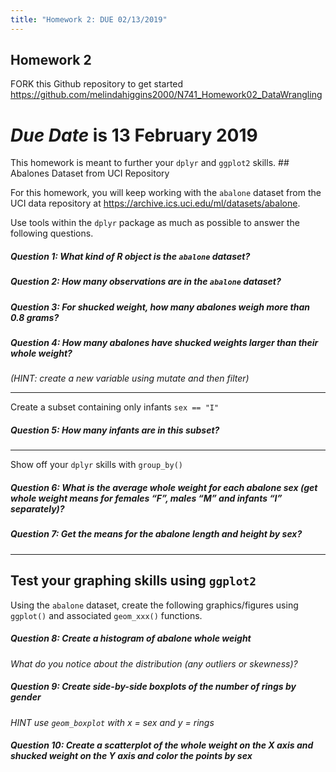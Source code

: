 ```yaml
---
title: "Homework 2: DUE 02/13/2019"
---
```


## Homework 2

FORK this Github repository to get started [https://github.com/melindahiggins2000/N741_Homework02_DataWrangling](https://github.com/melindahiggins2000/N741_Homework02_DataWrangling)

# *Due Date* is 13 February 2019

This homework is meant to further your `dplyr` and `ggplot2` skills. 
## Abalones Dataset from UCI Repository

For this homework, you will keep working with the `abalone` dataset from the UCI data repository at [https://archive.ics.uci.edu/ml/datasets/abalone](https://archive.ics.uci.edu/ml/datasets/abalone).

Use tools within the `dplyr` package as much as possible to answer the following questions.

##### **Question 1:** What kind of R object is the `abalone` dataset?

##### **Question 2:** How many observations are in the `abalone` dataset?

##### **Question 3:** For shucked weight, how many abalones weigh more than 0.8 grams?

##### **Question 4:** How many abalones have shucked weights larger than their whole weight? 

_(HINT: create a new variable using mutate and then filter)_

---

Create a subset containing only infants `sex == "I"`

##### **Question 5:** How many infants are in this subset?

---

Show off your `dplyr` skills with `group_by()`

##### **Question 6:** What is the average whole weight for each abalone sex (get whole weight means for females "F", males "M" and infants "I" separately)?

##### **Question 7:** Get the means for the abalone length and height by sex?

----

## Test your graphing skills using `ggplot2`

Using the `abalone` dataset, create the following graphics/figures using `ggplot()` and associated `geom_xxx()` functions.

##### **Question 8:** Create a histogram of abalone whole weight 

_What do you notice about the distribution (any outliers or skewness)?_

##### **Question 9:** Create side-by-side boxplots of the number of rings by gender 

_HINT use `geom_boxplot` with x = sex and y = rings_ 

##### **Question 10:** Create a scatterplot of the whole weight on the X axis and shucked weight on the Y axis and color the points by sex
